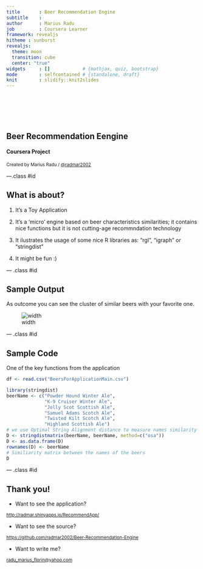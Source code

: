```yaml
---
title       : Beer Recommendation Engine
subtitle    : 
author      : Marius Radu
job         : Coursera Learner
framework: revealjs
hitheme : sunburst
revealjs:
  theme: moon
  transition: cube
  center: "true"
widgets     : []            # {mathjax, quiz, bootstrap}
mode        : selfcontained # {standalone, draft}
knit        : slidify::knit2slides
---
```


<br>
<br>
<br>
<br>

## Beer Recommendation Eengine
#### Coursera Project
<small> Created by Marius Radu / [@radmar2002](https://twitter.com/radmar2002) </small>

---.class #id

## What is about?

1. It's a Toy Application

2. It's a 'micro' engine based on beer characteristics similarities; it contains nice functions but it is not cutting-age recommndation technology

3. It ilustrates the usage of some nice R libraries as: "rgl", "igraph" or "stringdist"

4. It might be fun  :)


--- .class #id 

## Sample Output

As outcome you can see the cluster of similar beers with your favorite one.

![width](clusterExample.png)

--- .class #id 

## Sample Code

One of the key functions from the application

```r

df <- read.csv("BeersForApplicationMain.csv")

```

```r
library(stringdist)
beerName <- c("Powder Hound Winter Ale",
              "K-9 Cruiser Winter Ale",
              "Jolly Scot Scottish Ale",               
              "Samuel Adams Scotch Ale",
              "Twisted Kilt Scotch Ale",
              "Highland Scottish Ale")
# we use Optimal String Alignment distance to measure names similarity
D <- stringdistmatrix(beerName, beerName, method=c("osa")) 
D <- as.data.frame(D)
rownames(D) <- beerName
# Similiarity matrix between the names of the beers
D

```

--- .class #id 


## Thank you!

- Want to see the application?

<small>[http://radmar.shinyapps.io/RecommendApp/](http://radmar.shinyapps.io/RecommendApp/)</small>

- Want to see the source?

<small>[https://github.com/radmar2002/Beer-Recommendation-Engine](https://github.com/radmar2002/Beer-Recommendation-Engine)</small>

- Want to write me?

<small>[radu_marius_florin@yahoo.com](radu_marius_florin@yahoo.com)</small>


